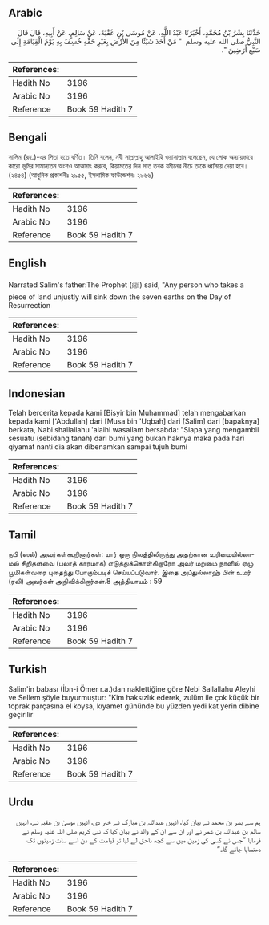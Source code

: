 ## Arabic


<div dir="rtl" lang="ar" style={{fontSize:'larger',backgroundColor:'#f8f9fa',padding:20}}>
حَدَّثَنَا بِشْرُ بْنُ مُحَمَّدٍ، أَخْبَرَنَا عَبْدُ اللَّهِ، عَنْ مُوسَى بْنِ عُقْبَةَ، عَنْ سَالِمٍ، عَنْ أَبِيهِ، قَالَ قَالَ النَّبِيُّ صلى الله عليه وسلم ‏ "‏ مَنْ أَخَذَ شَيْئًا مِنَ الأَرْضِ بِغَيْرِ حَقِّهِ خُسِفَ بِهِ يَوْمَ الْقِيَامَةِ إِلَى سَبْعِ أَرَضِينَ ‏"‏‏.‏
</div>
<div style={{backgroundColor:'#f8f9fa',padding:20, marginBottom: 10}}><table> <thead> <tr> <th>References:</th> <th></th> </tr> </thead> <tbody><tr><td>Hadith No</td><td>3196</td></tr><tr><td>Arabic No</td><td>3196</td></tr><tr><td>Reference</td><td>Book 59 Hadith 7</td></tr></tbody></table></div>

## Bengali


<div dir="ltr" lang="bn" style={{fontSize:'larger',backgroundColor:'#f8f9fa',padding:20}}>
সালিম (রহ.)-এর পিতা হতে বর্ণিত। তিনি বলেন, নবী সাল্লাল্লাহু আলাইহি ওয়াসাল্লাম বলেছেন, যে লোক অন্যায়ভাবে কারো ভূমির সামান্যতম অংশও আত্মসাৎ করবে, কিয়ামতের দিন সাত তবক যমীনের নীচে তাকে ধ্বসিয়ে দেয়া হবে। (২৪৫৪) (আধুনিক প্রকাশনীঃ ২৯৫৫, ইসলামিক ফাউন্ডেশনঃ ২৯৬৬)
</div>
<div style={{backgroundColor:'#f8f9fa',padding:20, marginBottom: 10}}><table> <thead> <tr> <th>References:</th> <th></th> </tr> </thead> <tbody><tr><td>Hadith No</td><td>3196</td></tr><tr><td>Arabic No</td><td>3196</td></tr><tr><td>Reference</td><td>Book 59 Hadith 7</td></tr></tbody></table></div>

## English


<div dir="ltr" lang="en" style={{fontSize:'larger',backgroundColor:'#f8f9fa',padding:20}}>
Narrated Salim's father:The Prophet (ﷺ) said, "Any person who takes a piece of land unjustly will sink down the seven earths on the Day of Resurrection
</div>
<div style={{backgroundColor:'#f8f9fa',padding:20, marginBottom: 10}}><table> <thead> <tr> <th>References:</th> <th></th> </tr> </thead> <tbody><tr><td>Hadith No</td><td>3196</td></tr><tr><td>Arabic No</td><td>3196</td></tr><tr><td>Reference</td><td>Book 59 Hadith 7</td></tr></tbody></table></div>

## Indonesian


<div dir="ltr" lang="id" style={{fontSize:'larger',backgroundColor:'#f8f9fa',padding:20}}>
Telah bercerita kepada kami [Bisyir bin Muhammad] telah mengabarkan kepada kami ['Abdullah] dari [Musa bin 'Uqbah] dari [Salim] dari [bapaknya] berkata, Nabi shallallahu 'alaihi wasallam bersabda: "Siapa yang mengambil sesuatu (sebidang tanah) dari bumi yang bukan haknya maka pada hari qiyamat nanti dia akan dibenamkan sampai tujuh bumi
</div>
<div style={{backgroundColor:'#f8f9fa',padding:20, marginBottom: 10}}><table> <thead> <tr> <th>References:</th> <th></th> </tr> </thead> <tbody><tr><td>Hadith No</td><td>3196</td></tr><tr><td>Arabic No</td><td>3196</td></tr><tr><td>Reference</td><td>Book 59 Hadith 7</td></tr></tbody></table></div>

## Tamil


<div dir="ltr" lang="ta" style={{fontSize:'larger',backgroundColor:'#f8f9fa',padding:20}}>
நபி (ஸல்) அவர்கள்கூறினார்கள்: யார் ஒரு நிலத்திலிருந்து அதற்கான உரிமையில்லாமல் சிறிதளவை (பலாத் காரமாக) எடுத்துக்கொள்கிறாரோ அவர் மறுமை நாளில் ஏழு பூமிகள்வரை புதைந்து போகும்படிச் செய்யப்படுவார். இதை அப்துல்லாஹ் பின் உமர் (ரலி) அவர்கள் அறிவிக்கிறார்கள்.8 அத்தியாயம் : 59
</div>
<div style={{backgroundColor:'#f8f9fa',padding:20, marginBottom: 10}}><table> <thead> <tr> <th>References:</th> <th></th> </tr> </thead> <tbody><tr><td>Hadith No</td><td>3196</td></tr><tr><td>Arabic No</td><td>3196</td></tr><tr><td>Reference</td><td>Book 59 Hadith 7</td></tr></tbody></table></div>

## Turkish


<div dir="ltr" lang="tr" style={{fontSize:'larger',backgroundColor:'#f8f9fa',padding:20}}>
Salim'in babası (İbn-i Ömer r.a.)dan naklettiğine göre Nebi Sallallahu Aleyhi ve Sellem şöyle buyurmuştur: "Kim haksızlık ederek, zulüm ile çok küçük bir toprak parçasına el koysa, kıyamet gününde bu yüzden yedi kat yerin dibine geçirilir
</div>
<div style={{backgroundColor:'#f8f9fa',padding:20, marginBottom: 10}}><table> <thead> <tr> <th>References:</th> <th></th> </tr> </thead> <tbody><tr><td>Hadith No</td><td>3196</td></tr><tr><td>Arabic No</td><td>3196</td></tr><tr><td>Reference</td><td>Book 59 Hadith 7</td></tr></tbody></table></div>

## Urdu


<div dir="rtl" lang="ur" style={{fontSize:'larger',backgroundColor:'#f8f9fa',padding:20}}>
ہم سے بشر بن محمد نے بیان کیا، انہیں عبداللہ بن مبارک نے خبر دی، انہیں موسیٰ بن عقبہ نے، انہیں سالم بن عبداللہ بن عمر نے اور ان سے ان کے والد نے بیان کیا کہ نبی کریم صلی اللہ علیہ وسلم نے فرمایا ”جس نے کسی کی زمین میں سے کچھ ناحق لے لیا تو قیامت کے دن اسے سات زمینوں تک دھنسایا جائے گا۔“
</div>
<div style={{backgroundColor:'#f8f9fa',padding:20, marginBottom: 10}}><table> <thead> <tr> <th>References:</th> <th></th> </tr> </thead> <tbody><tr><td>Hadith No</td><td>3196</td></tr><tr><td>Arabic No</td><td>3196</td></tr><tr><td>Reference</td><td>Book 59 Hadith 7</td></tr></tbody></table></div>